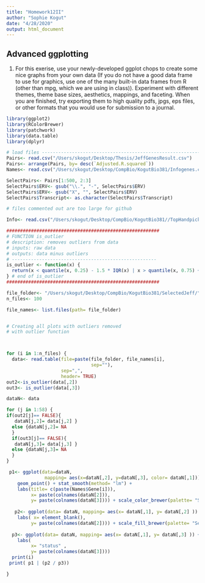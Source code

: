 ```yaml
---
title: "Homework12II"
author: "Sophie Kogut"
date: "4/28/2020"
output: html_document
---
```



## Advanced ggplotting

1. For this exerise, use your newly-developed ggplot chops to create some nice graphs from your own data (If you do not have a good data frame to use for graphics, use one of the many built-in data frames from R (other than mpg, which we are using in class)). Experiment with different themes, theme base sizes, aesthetics, mappings, and faceting. When you are finished, try exporting them to high quality pdfs, jpgs, eps files, or other formats that you would use for submission to a journal.


```r
library(ggplot2)
library(RColorBrewer)
library(patchwork)
library(data.table)
library(dplyr)

# load files --------------------------------------------------------------
Pairs<- read.csv("/Users/skogut/Desktop/Thesis/JeffGenesResult.csv")
Pairs<- arrange(Pairs, by= desc(`Adjusted.R.squared`))
Names<- read.csv("/Users/skogut/Desktop/CompBio/KogutBio381/Infogenes.csv")

SelectPairs<- Pairs[1:500, 2:3]
SelectPairs$ERV<- gsub("\\.", "-", SelectPairs$ERV) 
SelectPairs$ERV<- gsub("X", "", SelectPairs$ERV)
SelectPairs$Transcript<- as.character(SelectPairs$Transcript)

# files commented out are too large for github

Info<- read.csv("/Users/skogut/Desktop/CompBio/KogutBio381//TopHandpicked.csv")

########################################################
# FUNCTION is_outlier
# description: removes outliers from data
# inputs: raw data
# outputs: data minus outliers
# -----------------------------------------------------
is_outlier <- function(x) {
  return(x < quantile(x, 0.25) - 1.5 * IQR(x) | x > quantile(x, 0.75) + 1.5 * IQR(x))
} # end of is_outlier
########################################################

file_folder<- "/Users/skogut/Desktop/CompBio/KogutBio381/SelectedJeff/"
n_files<- 100

file_names<- list.files(path= file_folder)


# Creating all plots with outliers removed
# with outlier function



for (i in 1:n_files) {
  data<- read.table(file=paste(file_folder, file_names[i],
                               sep=""),
                    sep=",", 
                    header= TRUE)
out2<-is_outlier(data[,2])
out3<- is_outlier(data[,3])

dataN<- data

for (j in 1:58) {
if(out2[j]== FALSE){
   dataN[j,2]= data[j,2] }
  else {dataN[j,2]= NA
  }
  if(out3[j]== FALSE){
   dataN[j,3]= data[j,3] }
  else {dataN[j,3]= NA
  }
}

 p1<- ggplot(data=dataN,
              mapping= aes(x=dataN[,2], y=dataN[,3], color= dataN[,1])) +
    geom_point() + stat_smooth(method= "lm") +
    labs(title= c(paste(Names$Gene[i])),
         x= paste(colnames(dataN[2])),
         y= paste(colnames(dataN[3]))) + scale_color_brewer(palette= "Set1") + theme(legend.position= "bottom")
  
   p2<- ggplot(data= dataN, mapping= aes(x= dataN[,1], y= dataN[,2] )) + geom_boxplot(fill= I(c("red4", "blue3"))) +
    labs( x= element_blank(),
         y= paste(colnames(dataN[2]))) + scale_fill_brewer(palette= "Set1") 
  
  p3<- ggplot(data= dataN, mapping= aes(x= dataN[,1], y= dataN[,3] )) + geom_boxplot(fill= I(c("brown3", "royalblue"))) +
    labs(
         x= "status" ,
         y= paste(colnames(dataN[3]))) 
  print(i)
 print( p1 | (p2 / p3))

}

```

